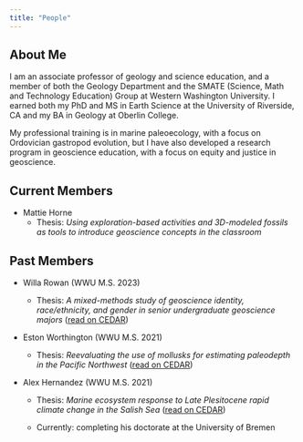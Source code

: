 ```yaml
---
title: "People"
---
```


## About Me

I am an associate professor of geology and science education, and a member of both the Geology Department and the SMATE (Science, Math and Technology Education) Group at Western Washington University. I earned both my PhD and MS in Earth Science at the University of Riverside, CA and my BA in Geology at Oberlin College.

My professional training is in marine paleoecology, with a focus on Ordovician gastropod evolution, but I have also developed a research program in geoscience education, with a focus on equity and justice in geoscience.

## Current Members

-   Mattie Horne
    -   Thesis: *Using exploration-based activities and 3D-modeled fossils as tools to introduce geoscience concepts in the classroom*

## Past Members

-   Willa Rowan (WWU M.S. 2023)

    -   Thesis: *A mixed-methods study of geoscience identity, race/ethnicity, and gender in senior undergraduate geoscience majors* ([read on CEDAR](https://cedar.wwu.edu/wwuet/1237/))

-   Eston Worthington (WWU M.S. 2021)

    -   Thesis: *Reevaluating the use of mollusks for estimating paleodepth in the Pacific Northwest* ([read on CEDAR](https://cedar.wwu.edu/wwuet/1051/))

-   Alex Hernandez (WWU M.S. 2021)

    -   Thesis: *Marine ecosystem response to Late Plesitocene rapid climate change in the Salish Sea* ([read on CEDAR](https://cedar.wwu.edu/wwuet/1014/))

    -   Currently: completing his doctorate at the University of Bremen

